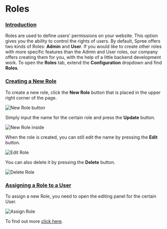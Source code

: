 # Roles

### [Introduction](roles.md#introduction) <a id="introduction"></a>

Roles are used to define users’ permissions on your website. This option gives you the ability to control the rights of users. By default, Spree offers two kinds of Roles: **Admin** and **User**. If you would like to create other roles with more specific features than the Admin and User roles, our company offers creating them for you, with the help of a little backend development work. To open the **Roles** tab, extend the **Configuration** dropdown and find **Roles**.

### [Creating a New Role](roles.md#creating-a-new-role) <a id="creating-a-new-role"></a>

To create a new role, click the **New Role** button that is placed in the upper right corner of the page.

![New Role button](/images//image%20%2840%29.png)

Simply input the name for the certain role and press the **Update** button.

![New Role inside](/images//image%20%2830%29.png)

When the role is created, you can still edit the name by pressing the **Edit** button.

![Edit Role](/images//image%20%2834%29.png)

You can also delete it by pressing the **Delete** button.

![Delete Role](/images//image%20%2837%29.png)

### [Assigning a Role to a User](roles.md#assigning-a-role-to-a-user) <a id="assigning-a-role-to-a-user"></a>

To assign a new Role, you need to open the editing panel for the certain User.

![Assign Role](/images//image%20%2821%29.png)

To find out more [click here](../users/editing-users.md#introduction).

